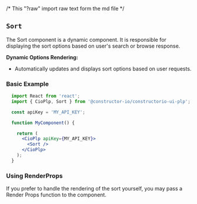/* This "?raw" import raw text form the md file */

<Meta of={SortStories} />

## `Sort`
The Sort component is a dynamic component.
It is responsible for displaying the sort options based on user's search or browse response. 

**Dynamic Options Rendering:**
- Automatically updates and displays sort options based on user requests.

### Basic Example
```jsx
  import React from 'react';
  import { CioPlp, Sort } from '@constructor-io/constructorio-ui-plp';

  const apiKey = 'MY_API_KEY';

  function MyComponent() {

    return (
      <CioPlp apiKey={MY_API_KEY}>
        <Sort />
      </CioPlp>
    );
  }
```

<Canvas of={SortStories.Primary} />

### Using RenderProps
If you prefer to handle the rendering of the sort yourself, you may pass a Render Props function to the component.

```jsx
import { CioPlp, Sort } from '@constructor-io/constructorio-ui-plp'

const apiKey = 'MY_API_KEY';

function myApp() {
  ...

  return (
    <CioPlp apiKey={MY_API_KEY}>
      <Sort />
        {({sortOptions, selectedSort, changeSelectedSort}) => sortOptions.map((option) => <li>{option.displayName}</li>)}
      </Sort>
    </CioPlp>
  )
}
```
